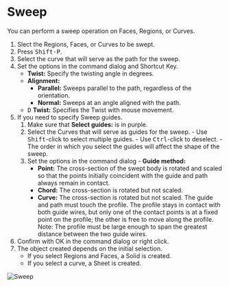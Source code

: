 
# Sweep

<Reference shortcut="Shift-P" command="Sweep" button="Right of Command Bar" />

You can perform a sweep operation on Faces, Regions, or Curves.

1. Slect the Regions, Faces, or Curves to be swept.
2. Press <kbd>Shift-P</kbd>.
3. Select the curve that will serve as the path for the sweep.
4. Set the options in the command dialog and Shortcut Key.
   - **Twist:** Specify the twisting angle in degrees.
   - **Alignment:** 
      - **Parallel:** Sweeps parallel to the path, regardless of the orientation. 
      - **Normal:** Sweeps at an angle aligned with the path.
   - <kbd>D</kbd> **Twist:** Specifies the Twist with mouse movement.
5. If you need to specify Sweep guides.
      1. Make sure that **Select guides:** is in purple.
      2. Select the Curves that will serve as guides for the sweep.
        - Use <kbd>Shift</kbd>-click to select multiple guides.
        - Use <kbd>Ctrl</kbd>-click to deselect.
        - The order in which you select the guides will affect the shape of the sweep.
      3. Set the options in the command dialog
        - **Guide method:**
          - **Point:** The cross-section of the swept body is rotated and scaled so that the points initially coincident with the guide and path always remain in contact.
          - **Chord:**  The cross-section is rotated but not scaled.
          - **Curve:** The cross-section is rotated but not scaled. The guide and path must touch the profile. The profile stays in contact with both guide wires, but only one of the contact points is at a fixed
          point on the profile; the other is free to move along the profile.
          Note: The profile must be large enough to span the greatest distance between the two guide wires.
6. Confirm with OK in the command dialog or right click.
7. The object created depends on the initial selection.
   - If you select Regions and Faces, a Solid is created.
   - If you select a curve, a Sheet is created.

![Sweep](/img/sweep.gif)

